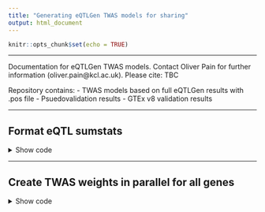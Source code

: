---
title: "Generating eQTLGen TWAS models for sharing"
output: html_document
---

```{r setup, include=FALSE}
knitr::opts_chunk$set(echo = TRUE)
```

***

Documentation for eQTLGen TWAS models.
Contact Oliver Pain for further information (oliver.pain@kcl.ac.uk).
Please cite: TBC

Repository contains:
- TWAS models based on full eQTLGen results with .pos file
- Psuedovalidation results
- GTEx v8 validation results

***

## Format eQTL sumstats

<details><summary>Show code</summary>

```{bash, eval=F, echo=T}
# Download the full cis-eQTL data
mkdir /users/k1806347/oliverpainfel/Data/eQTLGen/full
cd /users/k1806347/oliverpainfel/Data/eQTLGen/full

wget https://molgenis26.gcc.rug.nl/downloads/eqtlgen/cis-eqtl/2019-12-11-cis-eQTLsFDR-ProbeLevel-CohortInfoRemoved-BonferroniAdded.txt.gz

# Extract relevent columns
zcat /users/k1806347/oliverpainfel/Data/eQTLGen/full/2019-12-11-cis-eQTLsFDR-ProbeLevel-CohortInfoRemoved-BonferroniAdded.txt.gz | cut -f 1-8,13 | gzip > /users/k1806347/oliverpainfel/Data/eQTLGen/full/2019-12-11-cis-eQTLsFDR-ProbeLevel-CohortInfoRemoved-BonferroniAdded.small.txt.gz

```

```{r, eval=F, echo=T}
library(data.table)

# Read in relevent columns from the sumstats
sumstats<-fread('/users/k1806347/oliverpainfel/Data/eQTLGen/full/2019-12-11-cis-eQTLsFDR-ProbeLevel-CohortInfoRemoved-BonferroniAdded.small.txt.gz')

# Extract data for each gene
genes<-unique(sumstats$Gene)

# Read in EUR MAF
frq<-NULL
for(i in 1:22){
  frq<-rbind(frq, fread(paste0('/users/k1806347/oliverpainfel/biomarkers-brc-mh/TWAS_resource/FUSION/LDREF/1000G.EUR.',i,'.frq')))
}
names(frq)[names(frq) == 'MAF']<-'FREQ'

setkey(sumstats, Gene)

# Process eQTL sumstats for each gene
dir.create('/users/k1806347/oliverpainfel/biomarkers-brc-mh/TWAS_resource/eQTL_to_TWAS/data/eQTLGen')
for(i in 1:length(genes)){
  print(i)
  
  tmp<-sumstats[.(genes[i])]
  
  # Create A1 and A2 columns and update column names
  tmp$A1<-tmp$AssessedAllele
  tmp$A2<-tmp$OtherAllele

  tmp<-tmp[,c('Gene','SNP','SNPChr','SNPPos', 'A1', 'A2','Pvalue','Zscore','NrSamples'), with=F]
  names(tmp)<-c('Gene','SNP','CHR','BP','A1','A2','P','Z','N')

  # Insert FREQ from EUR reference
  # There don't seem to be any strand flips
  tmp_match<-merge(tmp, frq[frq$CHR == tmp$CHR[1],c('SNP','A1','A2','FREQ'),with=F], by=c('SNP','A1','A2'))
  tmp_flip<-merge(tmp, frq[frq$CHR == tmp$CHR[1],c('SNP','A1','A2','FREQ'),with=F], by.x=c('SNP','A1','A2'), by.y=c('SNP','A2','A1'))
  tmp_flip$FREQ<-1-tmp_flip$FREQ
  tmp<-rbind(tmp_match, tmp_flip)
  
  # Approximate BETA, SE, and P
  tmp$P<-2*pnorm(-abs(tmp$Z))
  tmp$BETA<-tmp$Z/sqrt((2*tmp$FREQ)*(1-tmp$FREQ)*(tmp$N+sqrt(abs(tmp$Z))))
  tmp$SE<-abs(tmp$BETA)/abs(tmp$Z)
  
  tmp$GENE<-genes[i]
    
  tmp<-tmp[,c('GENE','CHR','SNP','BP','A1','A2','BETA','SE','Z','P','FREQ','N'),with=F]
  
  if(i == 1){
    write.table(tmp, '/users/k1806347/oliverpainfel/biomarkers-brc-mh/TWAS_resource/eQTL_to_TWAS/data/eQTLGen/eQTLGen_sumstats_full.txt', col.names=T, row.names=F, quote=F)
  } else {
    write.table(tmp, '/users/k1806347/oliverpainfel/biomarkers-brc-mh/TWAS_resource/eQTL_to_TWAS/data/eQTLGen/eQTLGen_sumstats_full.txt', col.names=F, row.names=F, quote=F, append=T)
  }
}

```

</details>

***

## Create TWAS weights in parallel for all genes

<details><summary>Show code</summary>

```{bash, eval=F, echo=T}

mkdir /users/k1806347/oliverpainfel/biomarkers-brc-mh/TWAS_resource/eQTL_to_TWAS/data/eQTLGen_full_zenodo
cut -f 1 -d' ' /users/k1806347/oliverpainfel/biomarkers-brc-mh/TWAS_resource/eQTL_to_TWAS/data/eQTLGen/eQTLGen_sumstats_full.txt | tail -n +2 | uniq > /users/k1806347/oliverpainfel/biomarkers-brc-mh/TWAS_resource/eQTL_to_TWAS/data/eQTLGen_full_zenodo/gene_list.txt

> /users/k1806347/oliverpainfel/biomarkers-brc-mh/TWAS_resource/eQTL_to_TWAS/data/eQTLGen_full_zenodo/todo.txt
for i in $(cat /users/k1806347/oliverpainfel/biomarkers-brc-mh/TWAS_resource/eQTL_to_TWAS/data/eQTLGen_full_zenodo/gene_list.txt);do
  if [ ! -f /users/k1806347/oliverpainfel/biomarkers-brc-mh/TWAS_resource/eQTL_to_TWAS/data/eQTLGen_full_zenodo/eQTLGen.eQTL/${i}.done ]; then
    echo ${i} >> /users/k1806347/oliverpainfel/biomarkers-brc-mh/TWAS_resource/eQTL_to_TWAS/data/eQTLGen_full_zenodo/todo.txt
  fi
done

mkdir /users/k1806347/oliverpainfel/biomarkers-brc-mh/TWAS_resource/eQTL_to_TWAS/data/eQTLGen_full_zenodo/logs

# Create shell script to run using sbatch
cat > /users/k1806347/oliverpainfel/biomarkers-brc-mh/TWAS_resource/eQTL_to_TWAS/data/eQTLGen_full_zenodo/sbatch.sh << 'EOF'
#!/bin/sh

#SBATCH -p cpu
#SBATCH --mem 10G
#SBATCH -n 1
#SBATCH --nodes 1
#SBATCH -J eQTL_to_TWAS
#SBATCH -o /users/k1806347/oliverpainfel/biomarkers-brc-mh/TWAS_resource/eQTL_to_TWAS/data/eQTLGen_full_zenodo/logs/slurm-%A_%a.log
#SBATCH -e /users/k1806347/oliverpainfel/biomarkers-brc-mh/TWAS_resource/eQTL_to_TWAS/data/eQTLGen_full_zenodo/logs/slurm-%A_%a.log
#SBATCH --exclude erc-hpc-comp025


ID=$(awk -v var="$SLURM_ARRAY_TASK_ID" 'NR == var {print $1}' /users/k1806347/oliverpainfel/biomarkers-brc-mh/TWAS_resource/eQTL_to_TWAS/data/eQTLGen_full_zenodo/todo.txt)

/users/k1806347/oliverpainfel/Software/Rscript.sh /users/k1806347/oliverpainfel/Software/MyGit/eQTL_to_TWAS/compute_weights_V3.R \
--id ${ID} \
--extract /users/k1806347/oliverpainfel/Data/ldsc/w_hm3.snplist \
--sumstats /users/k1806347/oliverpainfel/biomarkers-brc-mh/TWAS_resource/eQTL_to_TWAS/data/eQTLGen/eQTLGen_sumstats_full.txt \
--gcta /users/k1806347/oliverpainfel/Software/gcta_1.94.sh \
--gctb /users/k1806347/oliverpainfel/Software/gctb_2.03beta_Linux/gctb_203.sh \
--gctb_ref /scratch/prj/ukbiobank/usr/ollie_pain/GenoPredPipe/GenoPred/GenoPredPipe/resources/data/gctb_ref/ukbEURu_hm3_shrunk_sparse/ukbEURu_hm3_v3_50k_chr \
--plink_ref_chr /users/k1806347/oliverpainfel/Data/1KG/Phase3/1KGPhase3.w_hm3.chr \
--plink_ref_keep /users/k1806347/oliverpainfel/Data/1KG/Phase3/keep_files/EUR_samples.keep \
--ld_blocks /users/k1806347/oliverpainfel/Data/LDetect/EUR \
--rscript /users/k1806347/oliverpainfel/Software/Rscript.sh \
--dbslmm /users/k1806347/oliverpainfel/Software/DBSLMM/software \
--plink /users/k1806347/oliverpainfel/Software/plink1.9.sh \
--PRScs_path /users/k1806347/oliverpainfel/Software/PRScs.sh \
--PRScs_ref_path /users/k1806347/oliverpainfel/Software/PRScs/ldblk_1kg_eur \
--ldpred2_ref_dir /scratch/prj/ukbiobank/usr/ollie_pain/GenoPredPipe/GenoPred/GenoPredPipe/resources/data/ldpred2_ref \
--output /users/k1806347/oliverpainfel/biomarkers-brc-mh/TWAS_resource/eQTL_to_TWAS/data/eQTLGen_full_zenodo/eQTLGen.eQTL

EOF

sbatch --array 1-$(wc -l /users/k1806347/oliverpainfel/biomarkers-brc-mh/TWAS_resource/eQTL_to_TWAS/data/eQTLGen_full_zenodo/todo.txt | cut -d' ' -f1)%400 /users/k1806347/oliverpainfel/biomarkers-brc-mh/TWAS_resource/eQTL_to_TWAS/data/eQTLGen_full_zenodo/sbatch.sh

```

```{r, eval=F, echo=T}

# Quantify average time taken to run script for each gene
logs<-list.files(path='/users/k1806347/oliverpainfel/biomarkers-brc-mh/TWAS_resource/eQTL_to_TWAS/data/eQTLGen_full_zenodo/logs/', pattern='.log')

library(data.table)
secs_all<-NULL
for(i in 1:length(logs)){
  print(i)
  log<-fread(paste0('/users/k1806347/oliverpainfel/biomarkers-brc-mh/TWAS_resource/eQTL_to_TWAS/data/eQTLGen_full_zenodo/logs/',logs[i]), sep='\n', header=F)$V1
  if(any(grepl('Analysis duration was',log))){
    
  log<-log[grepl('Analysis duration was',log)]
  time<-gsub('Analysis duration was ','',log)
  number<-as.numeric(gsub(' .*','',time))
  units<-gsub('.*\\ ','',gsub(' $','',time))
  if(units == 'mins'){
    time_seconds<-number*60
  }
  if(units == 'secs'){
    time_seconds<-number
  }
  secs_all<-c(secs_all,time_seconds)
  
  }
}

mins_all<-secs_all/60

min(mins_all) # 0.8558333
max(mins_all) # 3.27
median(mins_all) #1.88

```

```{R, echo=T, eval=F}
# Create .pos file
library(data.table)

# Read in list of RDat files
rdat_list<-list.files(path='/users/k1806347/oliverpainfel/biomarkers-brc-mh/TWAS_resource/eQTL_to_TWAS/data/eQTLGen_full_zenodo/eQTLGen.eQTL', pattern='.RDat')

# Start making pos file
pos<-data.frame(PANEL='eQTLGen.eQTL',
                WGT=paste0('eQTLGen.eQTL/',rdat_list),
                ID=gsub('\\..*','',rdat_list))

# Insert CHR, P0 and P1 (GRCh=37)
library(biomaRt)
ensembl = useEnsembl(biomart="ensembl", dataset="hsapiens_gene_ensembl", GRCh=37)
Genes<-getBM(attributes=c('ensembl_gene_id_version','chromosome_name','start_position','end_position'), mart = ensembl)
Genes$ensembl_gene_id_version<-gsub('\\..*','',Genes$ensembl_gene_id_version)
names(Genes)<-c('ID','CHR','P0','P1')
Genes<-Genes[complete.cases(Genes),]
Genes<-Genes[!duplicated(Genes),]

pos<-merge(pos, Genes, all.x=T, by='ID')

# Some genes may not be found in biomart, for these update P0 and P1 using min/max(BP)

# Read in each RDat file to retrieve N
for(i in 1:length(rdat_list)){
  load(paste0('/users/k1806347/oliverpainfel/biomarkers-brc-mh/TWAS_resource/eQTL_to_TWAS/data/eQTLGen_full_zenodo/eQTLGen.eQTL/',rdat_list[i]))
  pos$N[i]<-N.tot
  pos$CHR_pos[i]<-snps$V1[1]
  pos$P0_pos[i]<-min(snps$V4)
  pos$P1_pos[i]<-max(snps$V4)

}

pos$CHR<-pos$CHR_pos
pos$P0[is.na(pos$P0)]<-pos$P0_pos[is.na(pos$P0)]
pos$P1[is.na(pos$P1)]<-pos$P0_pos[is.na(pos$P1)]

pos<-pos[,c('PANEL','WGT','ID','CHR','P0','P1','N')]

write.table(pos, '/users/k1806347/oliverpainfel/biomarkers-brc-mh/TWAS_resource/eQTL_to_TWAS/data/eQTLGen_full_zenodo/eQTLGen.eQTL.pos', col.names=T, row.names=F, quote=F)

```

***

# Tidy pseudovalidation results

```{r, eval=F, echo=T}

library(data.table)

pseudo_files<-list.files(path=paste0('/users/k1806347/oliverpainfel/biomarkers-brc-mh/TWAS_resource/eQTL_to_TWAS/data/pseudo_full/'), pattern=paste0('pseudo_res_chr'))

pseudo_res<-NULL
for(i in pseudo_files){
  pseudo_res<-rbind(pseudo_res, fread(paste0('/users/k1806347/oliverpainfel/biomarkers-brc-mh/TWAS_resource/eQTL_to_TWAS/data/pseudo_full/',i)))
}

pseudo_res<-pseudo_res[!is.na(pseudo_res$TWAS.Z),]
pseudo_res<-pseudo_res[,c('ID','MODEL','TWAS.Z'),with=F]

write.table(pseudo_res, '/users/k1806347/oliverpainfel/biomarkers-brc-mh/TWAS_resource/eQTL_to_TWAS/data/eQTLGen_full_zenodo/Pseudovalidation.txt', col.names=T, row.names=F, quote=F)

```

***

# Tidy validation results in GTEx v8

TWAS models were generated using a version of eQTLGen excluding GTEx. Here we tidy the results comparing the predicted and observed expression values in GTEx.

```{r, eval=F, echo=T}

library(data.table)

cor_res_melt_obs<-fread('/users/k1806347/oliverpainfel/biomarkers-brc-mh/TWAS_resource/eQTL_to_TWAS/data/GTEx_v8_pred_exp/pred_obs_cor.txt')

cor_res_melt_obs<-cor_res_melt_obs[,c('Var2','value','L1'), with=F]
names(cor_res_melt_obs)<-c('MODEL','R','ID')
cor_res_melt_obs<-cor_res_melt_obs[!is.na(cor_res_melt_obs$R),]

write.table(cor_res_melt_obs, '/users/k1806347/oliverpainfel/biomarkers-brc-mh/TWAS_resource/eQTL_to_TWAS/data/eQTLGen_full_zenodo/GTEx_v8.validation.txt', col.names=T, row.names=F, quote=F)

```

***

# Tidy heritability estimates

```{r, eval=F, echo=T}

library(data.table)
eqtl_h2<-fread('/users/k1806347/oliverpainfel/biomarkers-brc-mh/TWAS_resource/eQTL_to_TWAS/data/eQTLGen_full/eQTLGen.hsq.txt')
eqtl_h2$row<-NULL

write.table(eqtl_h2, '/users/k1806347/oliverpainfel/biomarkers-brc-mh/TWAS_resource/eQTL_to_TWAS/data/eQTLGen_full_zenodo/hsq.txt', col.names=T, row.names=F, quote=F)

```

***

# Run test

```{bash, eval=F, echo=T}
# Run test to check the results are the same as before and format is ok for FUSION

mkdir /users/k1806347/oliverpainfel/biomarkers-brc-mh/TWAS_resource/eQTL_to_TWAS/data/eQTLGen_full_zenodo/test
chr=22

sbatch -p cpu --mem 20G -n 1 /users/k1806347/oliverpainfel/Software/Rscript.sh /users/k1806347/oliverpainfel/Software/MyGit/eQTL_to_TWAS/FUSION.assoc_test.pseudo_V2.R \
    --sumstats /users/k1806347/oliverpainfel/biomarkers-brc-mh/TWAS_resource/eQTL_to_TWAS/data/SCZ/SCZ.cleaned.munged.sumstats.gz \
    --weights /users/k1806347/oliverpainfel/biomarkers-brc-mh/TWAS_resource/eQTL_to_TWAS/data/eQTLGen_full_zenodo/eQTLGen.eQTL.pos \
    --weights_dir /users/k1806347/oliverpainfel/biomarkers-brc-mh/TWAS_resource/eQTL_to_TWAS/data/eQTLGen_full_zenodo \
    --ref_ld_chr /users/k1806347/oliverpainfel/biomarkers-brc-mh/TWAS_resource/FUSION/LDREF/1000G.EUR. \
    --out /users/k1806347/oliverpainfel/biomarkers-brc-mh/TWAS_resource/eQTL_to_TWAS/data/eQTLGen_full_zenodo/test/SCZ.TWAS.eQTLGen.chr${chr} \
    --chr ${chr} \
    --coloc_P 1 \
    --GWASN 126282

```

```{r, eval=F, echo=T}
library(data.table)

orig<-fread('/users/k1806347/oliverpainfel/biomarkers-brc-mh/TWAS_resource/eQTL_to_TWAS/data/SCZ/twas/SCZ.TWAS.eQTLGen.chr22')
new<-fread('/users/k1806347/oliverpainfel/biomarkers-brc-mh/TWAS_resource/eQTL_to_TWAS/data/eQTLGen_full_zenodo/test/SCZ.TWAS.eQTLGen.chr22')

nrow(orig)
nrow(new)

head(orig)
head(new)

sum(is.na(orig$TWAS.Z))
sum(is.na(new$TWAS.Z))

both<-merge(orig[,c('ID','NSNP','NWGT','MODEL','TWAS.Z','COLOC.PP4'), with=T], new[,c('ID','NSNP','NWGT','MODEL','TWAS.Z','COLOC.PP4'), with=T], by=c('ID','MODEL'))
nrow(both)
cor(both$TWAS.Z.x, both$TWAS.Z.y, use='p')
cor(both$COLOC.PP4.x, both$COLOC.PP4.y, use='p')

both[round(both$TWAS.Z.x,3) !=  round(both$TWAS.Z.y,3),]

# Results are identical, except very small differences for PRS-CS and LDpred2. These methods obviously have some random process. The differences are inconequential.

```


***

# Remove unessecary files and compress

```{bash, eval=F, echo=T}

cd /users/k1806347/oliverpainfel/biomarkers-brc-mh/TWAS_resource/eQTL_to_TWAS/data/eQTLGen_full_zenodo

rm -r test logs sbatch.sh gene_list.txt todo.txt
rm eQTLGen.eQTL/*.done

tar -zcvf eQTLGen.eQTL.tar.gz eQTLGen.eQTL

```

***






